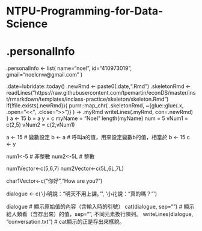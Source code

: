 # NTPU-Programming-for-Data-Science

# .personalInfo
.personalInfo <- list(
  name="noel",
  id="410973019",
  gmail="noelcnw@gmail.com"
)

.date=lubridate::today()
.newRmd <- paste0(.date,".Rmd")
.skeletonRmd <- readLines("https://raw.githubusercontent.com/tpemartin/econDS/master/inst/rmarkdown/templates/inclass-practice/skeleton/skeleton.Rmd")
if(!file.exists(.newRmd)){
  purrr::map_chr(
    .skeletonRmd, ~{glue::glue(.x, .open="<<", .close=">>")}
  ) -> .myRmd
  writeLines(.myRmd, con=.newRmd)
}
a <- 15
b = a
y = c
myName = "Noel"
length(myName)
num = 5
vNum1 = c(2,5)
vNum2 = c(2,vNum1)

a <- 15 # 變數設定
b <- a # 呼叫a的值，用來設定變數b的值，相當於 b <- 15
c <- y

num1<-5 # 非整數
num2<-5L # 整數

num1Vector<-c(5,6,7)
num2Vector<-c(5L,6L,7L)

char1Vector<-c("你好","How are you?")

dialogue <- c('小明說："明天不用上課。"',
              '小花說："真的嗎？"')

dialogue # 顯示原始值的內容（含輸入時的引號）
cat(dialogue, sep="\n") # 顯示給人類看（含存出來）的值，sep="\n", 不同元素換行陳列。
writeLines(dialogue, "conversation.txt") # cat顯示的正是存出來樣貌。
